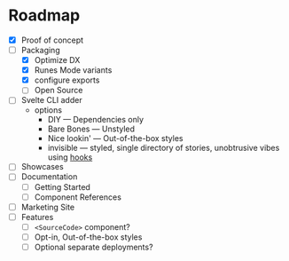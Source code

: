 # Roadmap

- [x] Proof of concept
- [ ] Packaging
  - [x] Optimize DX
  - [x] Runes Mode variants
  - [x] configure exports
  - [ ] Open Source
- [ ] Svelte CLI adder
  - options
    - DIY — Dependencies only
    - Bare Bones — Unstyled
    - Nice lookin' — Out-of-the-box styles
    - invisible — styled, single directory of stories, unobtrusive vibes using [hooks](https://svelte.dev/docs/kit/hooks)
- [ ] Showcases
- [ ] Documentation
  - [ ] Getting Started
  - [ ] Component References
- [ ] Marketing Site
- [ ] Features
  - [ ] `<SourceCode>` component?
  - [ ] Opt-in, Out-of-the-box styles
  - [ ] Optional separate deployments?
